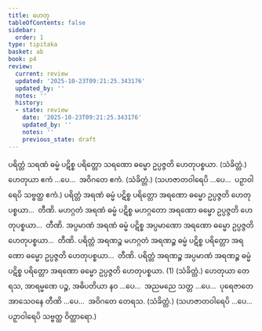 ```yaml
---
title: ဟေတု
tableOfContents: false
sidebar:
  order: 1
type: tipitaka
basket: ab
book: p4
review:
  current: review
  updated: '2025-10-23T09:21:25.343176'
  updated_by: ''
  notes: ''
  history:
  - state: review
    date: '2025-10-23T09:21:25.343176'
    updated_by: ''
    notes: ''
    previous_state: draft
---
```



<ReviewStatus review={frontmatter.review} showDetails={true} />

<HypothesisAnnotation frontmatter={frontmatter} />

<DynamicBreadcrumb />

<Division number="44" book="p4" e="ch" v="39" p="613">

<Paragraph number="1830" book="p4">
ပရိတ္တံ သရဏံ ဓမ္မံ ပဋိစ္စ ပရိတ္တော သရဏော ဓမ္မော ဥပ္ပဇ္ဇတိ ဟေတုပစ္စယာ. (သံခိတ္တံ.)
</Paragraph>

<Paragraph number="1831" book="p4">
ဟေတုယာ ဧကံ …ပေ…  အဝိဂတေ ဧကံ. (သံခိတ္တံ.)
</Paragraph>

<Paragraph number="1832" book="p4">
(သဟဇာတဝါရေပိ …ပေ…  ပဉှာဝါရေပိ သဗ္ဗတ္ထ ဧကံ.)
</Paragraph>

</Division>
<Division number="45" book="p4" e="ch" v="39" p="613">

<Paragraph number="1833" book="p4">
ပရိတ္တံ အရဏံ ဓမ္မံ ပဋိစ္စ ပရိတ္တော အရဏော ဓမ္မော ဥပ္ပဇ္ဇတိ ဟေတုပစ္စယာ…  တီဏိ.
</Paragraph>

<Paragraph number="1834" book="p4">
မဟဂ္ဂတံ အရဏံ ဓမ္မံ ပဋိစ္စ မဟဂ္ဂတော အရဏော ဓမ္မော ဥပ္ပဇ္ဇတိ ဟေတုပစ္စယာ…  တီဏိ.
</Paragraph>

<Paragraph number="1835" book="p4">
အပ္ပမာဏံ အရဏံ ဓမ္မံ ပဋိစ္စ အပ္ပမာဏော အရဏော ဓမ္မော ဥပ္ပဇ္ဇတိ ဟေတုပစ္စယာ…  တီဏိ.
</Paragraph>

<Paragraph number="1836" book="p4">
ပရိတ္တံ အရဏဉ္စ မဟဂ္ဂတံ အရဏဉ္စ ဓမ္မံ ပဋိစ္စ ပရိတ္တော အရဏော ဓမ္မော ဥပ္ပဇ္ဇတိ ဟေတုပစ္စယာ…  တီဏိ.
</Paragraph>

<Paragraph number="1837" book="p4">
ပရိတ္တံ အရဏဉ္စ အပ္ပမာဏံ အရဏဉ္စ ဓမ္မံ ပဋိစ္စ ပရိတ္တော အရဏော ဓမ္မော ဥပ္ပဇ္ဇတိ ဟေတုပစ္စယာ. (1) (သံခိတ္တံ.)
</Paragraph>

</Division>
<Division number="46" book="p4" e="ch" v="39" p="613">

<Paragraph number="1838" book="p4">
ဟေတုယာ တေရသ, အာရမ္မဏေ ပဉ္စ, အဓိပတိယာ နဝ …ပေ…  အညမညေ သတ္တ …ပေ…  ပုရေဇာတေ အာသေဝနေ တီဏိ …ပေ…  အဝိဂတေ တေရသ. (သံခိတ္တံ.)
</Paragraph>

<Paragraph number="1839" book="p4">
(သဟဇာတဝါရေပိ …ပေ…  ပဉှာဝါရေပိ သဗ္ဗတ္ထ ဝိတ္ထာရော.)
</Paragraph>
</Division>